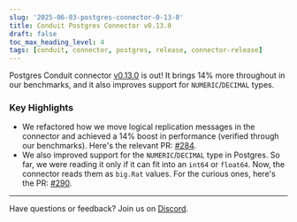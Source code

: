 ```yaml
---
slug: '2025-06-03-postgres-connector-0-13-0'
title: Conduit Postgres Connector v0.13.0
draft: false
toc_max_heading_level: 4
tags: [conduit, connector, postgres, release, connector-release]
---
```


Postgres
Conduit connector [v0.13.0](https://github.com/ConduitIO/conduit-connector-postgres/releases/tag/v0.13.0)
is out! It brings 14% more throughout in our benchmarks, and it also improves
support for `NUMERIC`/`DECIMAL` types.

<!--truncate-->

### Key Highlights

- We refactored how we move logical replication messages in the connector and
  achieved a 14% boost in performance (verified through our benchmarks). Here's
  the relevant
  PR: [#284](https://github.com/ConduitIO/conduit-connector-postgres/pull/284).
- We also improved support for the `NUMERIC`/`DECIMAL` type in Postgres. So far,
  we were reading it only if it can fit into an `int64` or `float64`. Now, the
  connector reads them as `big.Rat` values. For the curious ones, here's the
  PR: [#290](https://github.com/ConduitIO/conduit-connector-postgres/pull/290).

---

Have questions or feedback? Join us on [Discord](https://discord.meroxa.com/).
